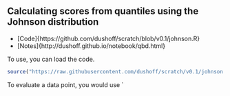 ## Calculating scores from quantiles using the Johnson distribution

* [Code]{https://github.com/dushoff/scratch/blob/v0.1/johnson.R}
* [Notes]{http://dushoff.github.io/notebook/qbd.html}


To use, you can load the code.
```r
source("https://raw.githubusercontent.com/dushoff/scratch/v0.1/johnson.R")
```

To evaluate a data point, you would use `
